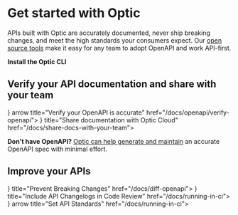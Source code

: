 
# Get started with Optic

APIs built with Optic are accurately documented, never ship breaking changes, and meet the high standards your consumers expect. Our [open source tools](https://github.com/opticdev/optic) make it easy for any team to adopt OpenAPI and work API-first.


**Install the Optic CLI**

<Install />


## Verify your API documentation and share with your team
<Cards num={1}>
    <Card
        icon={<svg xmlns="http://www.w3.org/2000/svg" fill="none" viewBox="0 0 24 24" stroke-width="1.5" stroke="currentColor" class="w-6 h-6">
            <path stroke-linecap="round" stroke-linejoin="round" d="M4.5 12.75l6 6 9-13.5" />
        </svg>}
        arrow
        title="Verify your OpenAPI is accurate"
        href="/docs/openapi/verify-openapi">
    </Card>
    <Card
        arrow
        icon={<svg xmlns="http://www.w3.org/2000/svg" fill="none" viewBox="0 0 24 24" strokeWidth={1.5} stroke="currentColor" className="w-6 h-6">
            <path strokeLinecap="round" strokeLinejoin="round" d="M19.5 14.25v-2.625a3.375 3.375 0 00-3.375-3.375h-1.5A1.125 1.125 0 0113.5 7.125v-1.5a3.375 3.375 0 00-3.375-3.375H8.25m5.231 13.481L15 17.25m-4.5-15H5.625c-.621 0-1.125.504-1.125 1.125v16.5c0 .621.504 1.125 1.125 1.125h12.75c.621 0 1.125-.504 1.125-1.125V11.25a9 9 0 00-9-9zm3.75 11.625a2.625 2.625 0 11-5.25 0 2.625 2.625 0 015.25 0z" />
        </svg>}
        title="Share documentation with Optic Cloud"
        href="/docs/share-docs-with-your-team">
    </Card>
</Cards>


**Don't have OpenAPI?** [Optic can help generate and maintain](/docs/openapi/generate-from-traffic) an accurate OpenAPI spec with minimal effort.


## Improve your APIs
<Cards num={1}>
    <Card
        arrow
        icon={<svg xmlns="http://www.w3.org/2000/svg" fill="none" viewBox="0 0 24 24" strokeWidth={1.5} stroke="currentColor" className="w-6 h-6">
            <path strokeLinecap="round" strokeLinejoin="round" d="M12 9v3.75m-9.303 3.376c-.866 1.5.217 3.374 1.948 3.374h14.71c1.73 0 2.813-1.874 1.948-3.374L13.949 3.378c-.866-1.5-3.032-1.5-3.898 0L2.697 16.126zM12 15.75h.007v.008H12v-.008z" />
        </svg>}
        title="Prevent Breaking Changes"
        href="/docs/diff-openapi">
    </Card>
    <Card
        arrow
        icon={<svg xmlns="http://www.w3.org/2000/svg" fill="none" viewBox="0 0 24 24" strokeWidth={1.5} stroke="currentColor" className="w-6 h-6">
            <path strokeLinecap="round" strokeLinejoin="round" d="M15 19.128a9.38 9.38 0 002.625.372 9.337 9.337 0 004.121-.952 4.125 4.125 0 00-7.533-2.493M15 19.128v-.003c0-1.113-.285-2.16-.786-3.07M15 19.128v.106A12.318 12.318 0 018.624 21c-2.331 0-4.512-.645-6.374-1.766l-.001-.109a6.375 6.375 0 0111.964-3.07M12 6.375a3.375 3.375 0 11-6.75 0 3.375 3.375 0 016.75 0zm8.25 2.25a2.625 2.625 0 11-5.25 0 2.625 2.625 0 015.25 0z" />
        </svg>}
        title="Include API Changelogs in Code Review"
        href="/docs/running-in-ci">
    </Card>
    <Card
        icon={<svg xmlns="http://www.w3.org/2000/svg" fill="none" viewBox="0 0 24 24" strokeWidth={1.5} stroke="currentColor" className="w-6 h-6">
            <path strokeLinecap="round" strokeLinejoin="round" d="M3 3v1.5M3 21v-6m0 0l2.77-.693a9 9 0 016.208.682l.108.054a9 9 0 006.086.71l3.114-.732a48.524 48.524 0 01-.005-10.499l-3.11.732a9 9 0 01-6.085-.711l-.108-.054a9 9 0 00-6.208-.682L3 4.5M3 15V4.5" />
        </svg>}
        arrow
        title="Set API Standards"
        href="/docs/running-in-ci">
    </Card>
</Cards>
